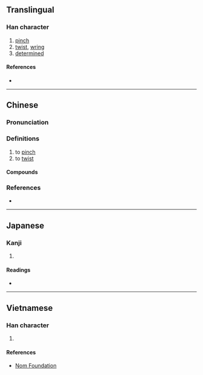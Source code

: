 {{also|拧}}
{{character info/new}}
==Translingual==

===Han character===
{{Han char|rn=64|rad=手|as=14|sn=17|four=53021|canj=QJPN|ids=⿰扌寧}}

# [[pinch]]
# [[twist]], [[wring]]
# [[determined]]

====References====
* {{Han ref|kx=0460.300|dkj=12883|dj=0810.050|hdz=31977.040|uh=64F0|ud=25840|bh=C0BE|bd=49342}}

----

==Chinese==
{{zh-forms|s=拧}}

===Pronunciation===
{{zh-pron
|m=níng,nǐng,nìng
|c=ling2,ning1,ning4,ning6,ling6
|mn=ml:lêng/tw:liàm
|mn_note=lêng - vernacular (俗)
|cat=v
}}
{{zh-attn-split}}

===Definitions===
{{zh-hanzi}}

# to [[pinch]]
# to [[twist]]

====Compounds====
{{zh-der|弄擰了|擰嘴|擰了|擰種|擰成一股|擰脖子|擰乾|擰眉瞪眼|擰性|擰開|鬧擰了}}

===References===
* {{R:yue:mfccd}}

----

==Japanese==

===Kanji===
{{ja-kanji|grade=|rs=手14}}

# {{defn|lang=ja|sort=手14}}

====Readings====
* {{ja-readings|on=[[どう]] (dō), [[にょう]] (nyō)|kun=[[みだれる]] (midareru)}}

----

==Vietnamese==

===Han character===
{{vi-readings|rs=手14|hanviet=ninh}}

# {{defn|lang=vi|sort=手14}}

====References====
* [http://nomfoundation.org/common/nom_details.php?codepoint=64f0 Nom Foundation]